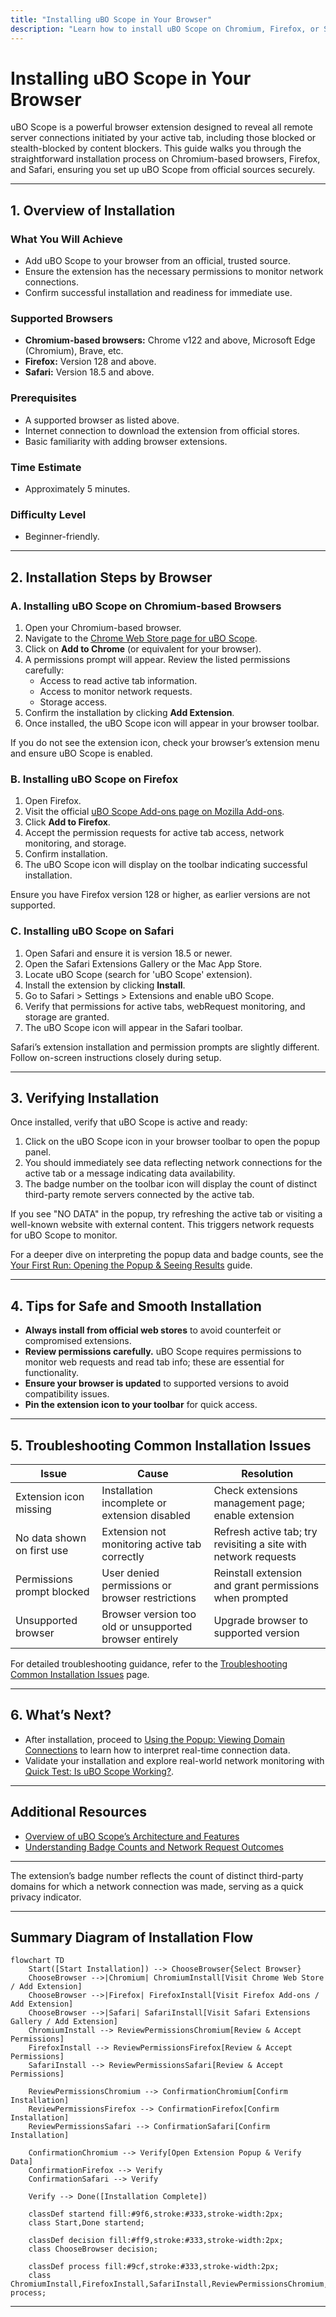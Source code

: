 ```yaml
---
title: "Installing uBO Scope in Your Browser"
description: "Learn how to install uBO Scope on Chromium, Firefox, or Safari browsers. The guide provides a walkthrough for adding the extension from official web stores, ensuring a trustworthy setup."
---
```


# Installing uBO Scope in Your Browser

uBO Scope is a powerful browser extension designed to reveal all remote server connections initiated by your active tab, including those blocked or stealth-blocked by content blockers. This guide walks you through the straightforward installation process on Chromium-based browsers, Firefox, and Safari, ensuring you set up uBO Scope from official sources securely.

---

## 1. Overview of Installation

### What You Will Achieve
- Add uBO Scope to your browser from an official, trusted source.
- Ensure the extension has the necessary permissions to monitor network connections.
- Confirm successful installation and readiness for immediate use.

### Supported Browsers
- **Chromium-based browsers:** Chrome v122 and above, Microsoft Edge (Chromium), Brave, etc.
- **Firefox:** Version 128 and above.
- **Safari:** Version 18.5 and above.

### Prerequisites
- A supported browser as listed above.
- Internet connection to download the extension from official stores.
- Basic familiarity with adding browser extensions.

### Time Estimate
- Approximately 5 minutes.

### Difficulty Level
- Beginner-friendly.

---

## 2. Installation Steps by Browser

### A. Installing uBO Scope on Chromium-based Browsers

1. Open your Chromium-based browser.
2. Navigate to the [Chrome Web Store page for uBO Scope](https://chrome.google.com/webstore/detail/ubo-scope/bbdpgcaljkaaigfcomhidmneffjjjfgp).
3. Click on **Add to Chrome** (or equivalent for your browser).
4. A permissions prompt will appear. Review the listed permissions carefully:
   - Access to read active tab information.
   - Access to monitor network requests.
   - Storage access.
5. Confirm the installation by clicking **Add Extension**.
6. Once installed, the uBO Scope icon will appear in your browser toolbar.

<Check>
If you do not see the extension icon, check your browser’s extension menu and ensure uBO Scope is enabled.
</Check>

### B. Installing uBO Scope on Firefox

1. Open Firefox.
2. Visit the official [uBO Scope Add-ons page on Mozilla Add-ons](https://addons.mozilla.org/firefox/addon/ubo-scope/).
3. Click **Add to Firefox**.
4. Accept the permission requests for active tab access, network monitoring, and storage.
5. Confirm installation.
6. The uBO Scope icon will display on the toolbar indicating successful installation.

<Check>
Ensure you have Firefox version 128 or higher, as earlier versions are not supported.
</Check>

### C. Installing uBO Scope on Safari

1. Open Safari and ensure it is version 18.5 or newer.
2. Open the Safari Extensions Gallery or the Mac App Store.
3. Locate uBO Scope (search for 'uBO Scope' extension).
4. Install the extension by clicking **Install**.
5. Go to Safari > Settings > Extensions and enable uBO Scope.
6. Verify that permissions for active tabs, webRequest monitoring, and storage are granted.
7. The uBO Scope icon will appear in the Safari toolbar.

<Note>
Safari’s extension installation and permission prompts are slightly different. Follow on-screen instructions closely during setup.
</Note>

---

## 3. Verifying Installation

Once installed, verify that uBO Scope is active and ready:

1. Click on the uBO Scope icon in your browser toolbar to open the popup panel.
2. You should immediately see data reflecting network connections for the active tab or a message indicating data availability.
3. The badge number on the toolbar icon will display the count of distinct third-party remote servers connected by the active tab.

<Check>
If you see "NO DATA" in the popup, try refreshing the active tab or visiting a well-known website with external content. This triggers network requests for uBO Scope to monitor.
</Check>

For a deeper dive on interpreting the popup data and badge counts, see the [Your First Run: Opening the Popup & Seeing Results](https://your-docs-domain/getting-started/setup-begin/first-launch) guide.

---

## 4. Tips for Safe and Smooth Installation

- **Always install from official web stores** to avoid counterfeit or compromised extensions.
- **Review permissions carefully.** uBO Scope requires permissions to monitor web requests and read tab info; these are essential for functionality.
- **Ensure your browser is updated** to supported versions to avoid compatibility issues.
- **Pin the extension icon to your toolbar** for quick access.

---

## 5. Troubleshooting Common Installation Issues

| Issue                     | Cause                                                      | Resolution                                                     |
|---------------------------|------------------------------------------------------------|----------------------------------------------------------------|
| Extension icon missing    | Installation incomplete or extension disabled               | Check extensions management page; enable extension              |
| No data shown on first use | Extension not monitoring active tab correctly               | Refresh active tab; try revisiting a site with network requests  |
| Permissions prompt blocked | User denied permissions or browser restrictions             | Reinstall extension and grant permissions when prompted         |
| Unsupported browser       | Browser version too old or unsupported browser entirely     | Upgrade browser to supported version                            |

For detailed troubleshooting guidance, refer to the [Troubleshooting Common Installation Issues](https://your-docs-domain/getting-started/troubleshoot-validate/troubleshooting-install) page.

---

## 6. What’s Next?

- After installation, proceed to [Using the Popup: Viewing Domain Connections](https://your-docs-domain/guides/getting-started-ubo-scope/using-the-popup) to learn how to interpret real-time connection data.
- Validate your installation and explore real-world network monitoring with [Quick Test: Is uBO Scope Working?](https://your-docs-domain/getting-started/troubleshoot-validate/validation-steps).


---

## Additional Resources

- [Overview of uBO Scope’s Architecture and Features](https://your-docs-domain/overview/architecture-and-core-concepts/feature-overview)
- [Understanding Badge Counts and Network Request Outcomes](https://your-docs-domain/guides/real-world-usage-analysis/interpreting-badge-and-panel)


---

<Info>
The extension’s badge number reflects the count of distinct third-party domains for which a network connection was made, serving as a quick privacy indicator.
</Info>

---

## Summary Diagram of Installation Flow

```mermaid
flowchart TD
    Start([Start Installation]) --> ChooseBrowser{Select Browser}
    ChooseBrowser -->|Chromium| ChromiumInstall[Visit Chrome Web Store / Add Extension]
    ChooseBrowser -->|Firefox| FirefoxInstall[Visit Firefox Add-ons / Add Extension]
    ChooseBrowser -->|Safari| SafariInstall[Visit Safari Extensions Gallery / Add Extension]
    ChromiumInstall --> ReviewPermissionsChromium[Review & Accept Permissions]
    FirefoxInstall --> ReviewPermissionsFirefox[Review & Accept Permissions]
    SafariInstall --> ReviewPermissionsSafari[Review & Accept Permissions]

    ReviewPermissionsChromium --> ConfirmationChromium[Confirm Installation]
    ReviewPermissionsFirefox --> ConfirmationFirefox[Confirm Installation]
    ReviewPermissionsSafari --> ConfirmationSafari[Confirm Installation]

    ConfirmationChromium --> Verify[Open Extension Popup & Verify Data]
    ConfirmationFirefox --> Verify
    ConfirmationSafari --> Verify

    Verify --> Done([Installation Complete])

    classDef startend fill:#9f6,stroke:#333,stroke-width:2px;
    class Start,Done startend;

    classDef decision fill:#ff9,stroke:#333,stroke-width:2px;
    class ChooseBrowser decision;

    classDef process fill:#9cf,stroke:#333,stroke-width:2px;
    class ChromiumInstall,FirefoxInstall,SafariInstall,ReviewPermissionsChromium,ReviewPermissionsFirefox,ReviewPermissionsSafari,ConfirmationChromium,ConfirmationFirefox,ConfirmationSafari,Verify process;
```

---
